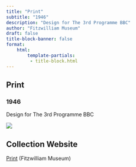 ```yaml
---
title: "Print"
subtitle: "1946"
description: "Design for The 3rd Programme BBC"
author: "Fitzwilliam Museum"
draft: false
title-block-banner: false
format:
    html:
        template-partials:
         - title-block.html
---
```

## Print
### 1946
Design for The 3rd Programme BBC

::: {.column-margin}
<img src="/full/400,/0/default.jpg">

:::

## Collection Website
<a href="https://data.fitzmuseum.cam.ac.uk/id/object/126000"/>Print</a> (Fitzwilliam Museum)
